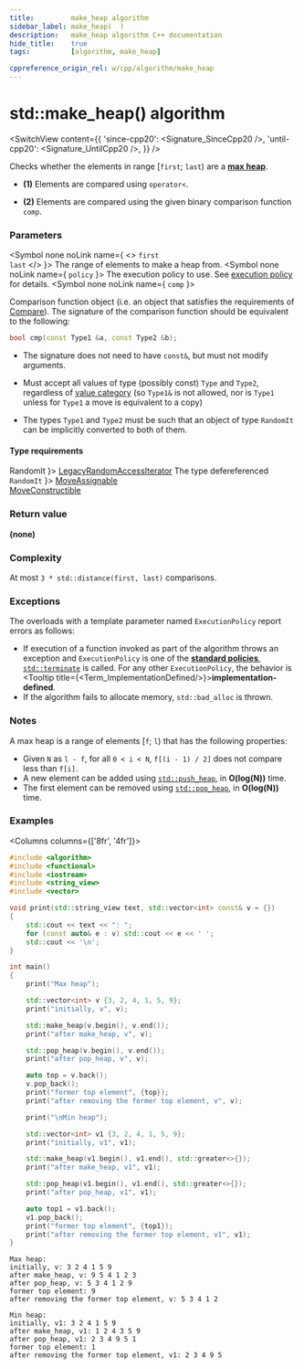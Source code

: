 ```yaml
---
title:         make_heap algorithm
sidebar_label: make_heap(  )
description:   make_heap algorithm C++ documentation
hide_title:    true
tags:          [algorithm, make_heap]

cppreference_origin_rel: w/cpp/algorithm/make_heap
---
```



<!-- Terms -->


<!----------------- Codes ---------------------->


# std::make_heap() algorithm

<SwitchView content={{
  'since-cpp20': <Signature_SinceCpp20 />,
  'until-cpp20': <Signature_UntilCpp20 />,
}} />

Checks whether the elements in range [`first`; `last`) are a [**max heap**](https://en.wikipedia.org/wiki/Binary_heap).

- **(1)** Elements are compared using `operator<`.

- **(2)** Elements are compared using the given binary comparison function `comp`.

### Parameters

<SymbolTable>

  <Symbol none noLink name={ <> <code>first</code> <br/> <code>last</code> </> }>
    The range of elements to make a heap from.
  </Symbol>
  <Symbol none noLink name={ <code>policy</code> }>
    The execution policy to use. See <a href="#">execution policy</a> for details.
  </Symbol>
  <Symbol none noLink name={ <code>comp</code> }>

Comparison function object (i.e. an object that satisfies the requirements of [Compare](/docs/named_req/Compare)).
The signature of the comparison function should be equivalent to the following:
```cpp
bool cmp(const Type1 &a, const Type2 &b);
```
- The signature does not need to have `const&`, but must not modify arguments.
- Must accept all values of type (possibly const) `Type` and `Type2`, regardless of [value category](#) (so `Type1&` is not allowed, <Since v='cpp11'>nor is <code>Type1</code> unless for <code>Type1</code> a move is equivalent to a copy</Since>)
- The types `Type1` and `Type2` must be such that an object of type `RandomIt` can be implicitly converted to both of them.


  </Symbol>

</SymbolTable>

#### Type requirements

<SymbolTable>
  <Symbol none noLink name={ <code>RandomIt</code> }>
    <a href="/docs/named_req/LegacyRandomAccessIterator">LegacyRandomAccessIterator</a>
  </Symbol>
  <Symbol none noLink name={ <> The type defereferenced <code>RandomIt</code> </> }>
    <a href="/docs/named_req/MoveAssignable">MoveAssignable</a> <br/>
    <a href="/docs/named_req/MoveConstructible">MoveConstructible</a>
  </Symbol>
</SymbolTable>

### Return value

**(none)**

### Complexity

At most `3 * std::distance(first, last)` comparisons.

### Exceptions

The overloads with a template parameter named `ExecutionPolicy` report errors as follows:
- If execution of a function invoked as part of the algorithm throws an exception and `ExecutionPolicy` is one of the [**standard policies**](#), [`std::terminate`](#) is called.
	For any other `ExecutionPolicy`, the behavior is <Tooltip title={<Term_ImplementationDefined/>}>**implementation-defined**</Tooltip>.
- If the algorithm fails to allocate memory, `std::bad_alloc` is thrown.

### Notes

A max heap is a range of elements [`f`; `l`) that has the following properties:

 - Given `N` as `l - f`, for all `0 < i < N`, `f[(i - 1) / 2]` does not compare less than `f[i]`.
 - A new element can be added using [`std::push_heap`](#), in **O(log(N))** time.
 - The first element can be removed using [`std::pop_heap`](#), in **O(log(N))** time.

### Examples

<Columns columns={['8fr', '4fr']}>
<div>

```cpp title='Main.cpp' showLineNumbers
#include <algorithm>
#include <functional>
#include <iostream>
#include <string_view>
#include <vector>

void print(std::string_view text, std::vector<int> const& v = {})
{
    std::cout << text << ": ";
    for (const auto& e : v) std::cout << e << ' ';
    std::cout << '\n';
}

int main()
{
    print("Max heap");

    std::vector<int> v {3, 2, 4, 1, 5, 9};
    print("initially, v", v);

    std::make_heap(v.begin(), v.end());
    print("after make_heap, v", v);

    std::pop_heap(v.begin(), v.end());
    print("after pop_heap, v", v);

    auto top = v.back();
    v.pop_back();
    print("former top element", {top});
    print("after removing the former top element, v", v);

    print("\nMin heap");

    std::vector<int> v1 {3, 2, 4, 1, 5, 9};
    print("initially, v1", v1);

    std::make_heap(v1.begin(), v1.end(), std::greater<>{});
    print("after make_heap, v1", v1);

    std::pop_heap(v1.begin(), v1.end(), std::greater<>{});
    print("after pop_heap, v1", v1);

    auto top1 = v1.back();
    v1.pop_back();
    print("former top element", {top1});
    print("after removing the former top element, v1", v1);
}
```

</div>
<div>

```plaintext title="Output"
Max heap:
initially, v: 3 2 4 1 5 9
after make_heap, v: 9 5 4 1 2 3
after pop_heap, v: 5 3 4 1 2 9
former top element: 9
after removing the former top element, v: 5 3 4 1 2

Min heap:
initially, v1: 3 2 4 1 5 9
after make_heap, v1: 1 2 4 3 5 9
after pop_heap, v1: 2 3 4 9 5 1
former top element: 1
after removing the former top element, v1: 2 3 4 9 5
```

</div>
</Columns>
